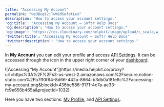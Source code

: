 ```yaml
---
title: "Accessing My Account"
permalink: "we3Buqt2jTwW1M5efetLud"
description: "How to access your account settings."
'og:title': "Accessing My Account – Softr Help Docs"
'og:description': "How to access your account settings."
'og:image': "https://res.cloudinary.com/helpkit/image/upload/c_scale,w_700,q_auto/v1674219840/softrdocs_meta_OG_Image_Url_258f31c013.png"
'twitter:title': "Accessing My Account – Softr Help Docs"
'twitter:description': "How to access your account settings."
---
```

In **My Account** you can edit your profile and access [API Settings](/softr-api/tTFQ5vSAUozj5MsKixMH8C/api-setup-and-endpoints/j1PrTZxt7pv3iZCnZ5Fp19). It can be accessed through the icon in the upper right corner of your [dashboard](/workspace-and-billing/jZP6yaeXMiJCuB6HhS4xKd/workspaces-and-applications/kTbEWSYXhBCbtTB4K9dpKs).
<Frame caption="Accessing “My Account”">![Accessing “My Account”](https://media.helpkit.co/proxy?url=https%3A%2F%2Fs3-us-west-2.amazonaws.com%2Fsecure.notion-static.com%2Fb7ff0f64-8d66-442a-8664-b3db0a181e8c%2Faccessing-my-account.png&blockId=436be586-9171-4c7a-ae33-fc9e656b465a&projectId=1032)</Frame>

Here you have two sections: [My Profile](/workspace-and-billing/jZP6yaeXMiJCuB6HhS4xKd/my-profile/coFeug76ExBDuJFJ748fKt), and [API Settings](/softr-api/tTFQ5vSAUozj5MsKixMH8C/api-setup-and-endpoints/j1PrTZxt7pv3iZCnZ5Fp19).